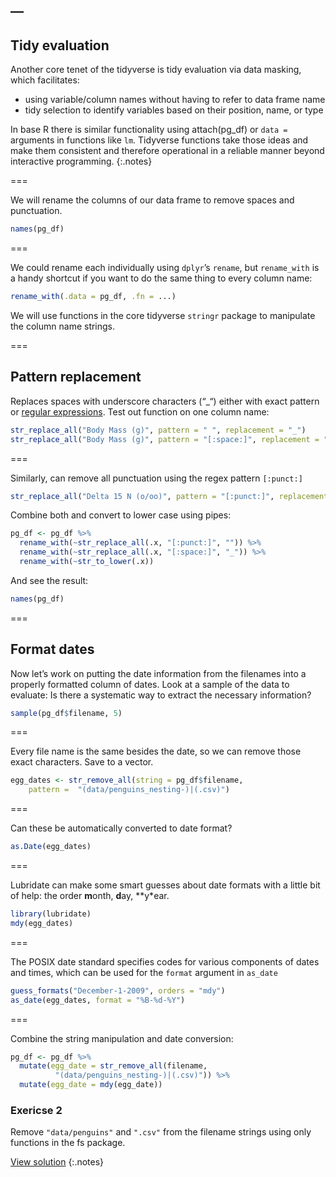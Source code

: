 ---
---

## Tidy evaluation

Another core tenet of the tidyverse is tidy evaluation via data masking, which facilitates:

- using variable/column names without having to refer to data frame name
- tidy selection to identify variables based on their position, name, or type

In base R there is similar functionality using attach(pg_df) or `data =` arguments in functions like `lm`. Tidyverse functions take those ideas and make them consistent and therefore operational in a reliable manner beyond interactive programming.
{:.notes}

===

We will rename the columns of our data frame to remove spaces and punctuation.

```r
names(pg_df)
```


===

We could rename each individually using `dplyr`'s `rename`, but `rename_with` is a handy shortcut if you want to do the same thing to every column name:

```r
rename_with(.data = pg_df, .fn = ...)
```

We will use functions in the core tidyverse `stringr` package to manipulate the column name strings. 

===

## Pattern replacement 

Replaces spaces with underscore characters ("_") either with exact pattern or [regular expressions](https://stringr.tidyverse.org/articles/regular-expressions.html). Test out function on one column name:

```r
str_replace_all("Body Mass (g)", pattern = " ", replacement = "_")
str_replace_all("Body Mass (g)", pattern = "[:space:]", replacement = "_")

```

===

Similarly, can remove all punctuation using the regex pattern `[:punct:]`

```r
str_replace_all("Delta 15 N (o/oo)", pattern = "[:punct:]", replacement = "")
```

Combine both and convert to lower case using pipes:

```r
pg_df <- pg_df %>%
  rename_with(~str_replace_all(.x, "[:punct:]", "")) %>%
  rename_with(~str_replace_all(.x, "[:space:]", "_")) %>%
  rename_with(~str_to_lower(.x))
```

And see the result:

```r
names(pg_df)
```

===

## Format dates

Now let's work on putting the date information from the filenames into a properly formatted column of dates. Look at a sample of the data to evaluate: Is there a systematic way to extract the necessary information?

```r
sample(pg_df$filename, 5)
```

===

Every file name is the same besides the date, so we can remove those exact characters. Save to a vector. 

```r
egg_dates <- str_remove_all(string = pg_df$filename, 
    pattern =  "(data/penguins_nesting-)|(.csv)")
```

===

Can these be automatically converted to date format?

```r
as.Date(egg_dates)
```


===

Lubridate can make some smart guesses about date formats with a little bit of help: the order **m**onth, **d**ay, **y*ear. 

```r
library(lubridate)
mdy(egg_dates)
```

===

The POSIX date standard specifies codes for various components of dates and times, which can be used for the `format` argument in `as_date`

```r
guess_formats("December-1-2009", orders = "mdy")
as_date(egg_dates, format = "%B-%d-%Y")
```

===

Combine the string manipulation and date conversion: 

```r
pg_df <- pg_df %>%
  mutate(egg_date = str_remove_all(filename,
          "(data/penguins_nesting-)|(.csv)")) %>%
  mutate(egg_date = mdy(egg_date))
```


### Exericse 2

Remove `"data/penguins"` and  `".csv"` from the filename strings using only functions in the fs package.

[View solution](#solution-2)
{:.notes}


